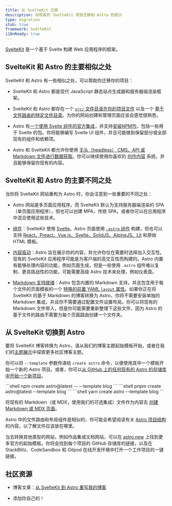 ```yaml
---
title: 从 SvelteKit 迁移
description: 将现有的 SvelteKit 项目迁移到 Astro 的提示
type: migration
stub: true
framework: SvelteKit
i18nReady: true
---
```


[SvelteKit](https://kit.svelte.dev) 是一个基于 Svelte 构建 Web 应用程序的框架。

## SvelteKit 和 Astro 的主要相似之处

SvelteKit 和 Astro 有一些相似之处，可以帮助你迁移你的项目：

- SvelteKit 和 Astro 都是现代 JavaScript 静态站点生成器和服务器端渲染框架。

- SvelteKit 和 Astro 都存在一个 [`src/` 文件目录在你的项目文件](/zh-cn/basics/project-structure/#src) 以及一个 [基于文件路由的特定文件目录](/zh-cn/basics/astro-pages/)。为你的网站创建和管理页面应该会感觉很熟悉。

- Astro 有[一个使用 Svelte 组件的官方集成](/zh-cn/guides/integrations-guide/svelte/)，并支持[安装NPM包](/zh-cn/guides/imports/#npm-包)，包括一些用于 Svelte 的包。你将能够编写 Svelte UI 组件，并且可能做到保留部分或全部现有的组件和依赖项。

- Astro 和 SvelteKit 都允许你使用 [无头（headless） CMS、API 或 Markdown 文件进行数据获取](/zh-cn/guides/data-fetching/)。你可以继续使用你喜欢的 [创作内容](/zh-cn/guides/content/) 系统，并且能够保留你现有的内容。

## SvelteKit 和 Astro 的主要不同之处

当你将 SvelteKit 网站重构为 Astro 时，你会注意到一些重要的不同之处：

- Astro 网站是多页面应用程序，而 SvelteKit 默认为支持服务器端渲染的 SPA（单页面应用程序），但也可以创建 MPA、传统 SPA，或者你可以在应用程序中混合使用这些技术。

- [组件](/zh-cn/basics/astro-components/)：SvelteKit 使用 [Svelte](https://svelte.dev)。Astro 页面使用 [`.astro` 组件](/zh-cn/basics/astro-components/) 构建，但也可以支持 [React、Preact、Vue.js、Svelte、SolidJS、AlpineJS、Lit](/zh-cn/guides/framework-components/) 和原始 HTML 模板。

- [内容驱动](/zh-cn/concepts/why-astro/#内容驱动)：Astro 旨在展示你的内容，并允许你仅在需要时选择加入交互性。现有的 SvelteKit 应用程序可能是为客户端的高交互性而构建的。Astro 内置有能够处理内容的功能，例如页面生成，但是一些使用 `.astro` 组件难以复制、更具挑战性的功能，可能需要高级 Astro 技术来处理，例如仪表盘。

- [Markdown 支持就绪](/zh-cn/guides/markdown-content/)：Astro 包含内置的 Markdown 支持，并且包含用于每个文件的页面模板的一个 [特殊的前置 YAML `layout` 属性](/zh-cn/basics/layouts/#markdown-布局)。如果你正在将 SvelteKit 的基于 Markdown 的博客转换为 Astro，你将不需要安装单独的 Markdown 集成，并且你不需要通过配置文件设置布局。你可以将现有的 Markdown 文件带入，但是你可能需要重新整理下这些文件，因为 Astro 的基于文件的路由不需要为每个页面路由创建一个文件夹。

## 从 SvelteKit 切换到 Astro

要将 SvelteKit 博客转换为 Astro，请从我们的博客主题起始模板开始，或者在我们的[主题展示](https://astro.build/themes/)中探索更多社区博客主题。

你可以将 `--template` 参数传递给 `create astro` 命令，以便使用其中一个模板开始一个新的 Astro 项目。或者，你可以[从 GitHub 上的任何现有的 Astro 的存储库中开始一个新项目](/zh-cn/install-and-setup/#使用主题或起始模板)。

  <PackageManagerTabs>
    <Fragment slot="npm">
    ```shell
    npm create astro@latest -- --template blog
    ```
    </Fragment>
    <Fragment slot="pnpm">
    ```shell
    pnpm create astro@latest --template blog
    ```
    </Fragment>
    <Fragment slot="yarn">
    ```shell
    yarn create astro --template blog
    ```
    </Fragment>
  </PackageManagerTabs>

将现有的 Markdown（或 MDX，使用我们的可选集成）文件作为内容去 [创建 Markdown 或 MDX 页面](/zh-cn/guides/markdown-content/)。

Astro 中的文件路由和布局组件是相似的，你可能会希望阅读有关 [Astro 项目结构](/zh-cn/basics/project-structure/) 的内容，以了解文件应该放在哪里。

当去转换其他类型的网站，例如作品集或文档网站，可以在 [astro.new](https://astro.new) 上找到更多官方的起始模板。你将会找到每个项目的 GitHub 存储库的链接，以及在 StackBlitz、CodeSandbox 和 Gitpod 在线开发环境中打开一个工作项目的一键链接。

## 社区资源

- 博客文章：[从 SvelteKit 到 Astro 重写我的博客](https://kharann.com/blog/rewriting-my-blog/)

- 添加你自己的！
